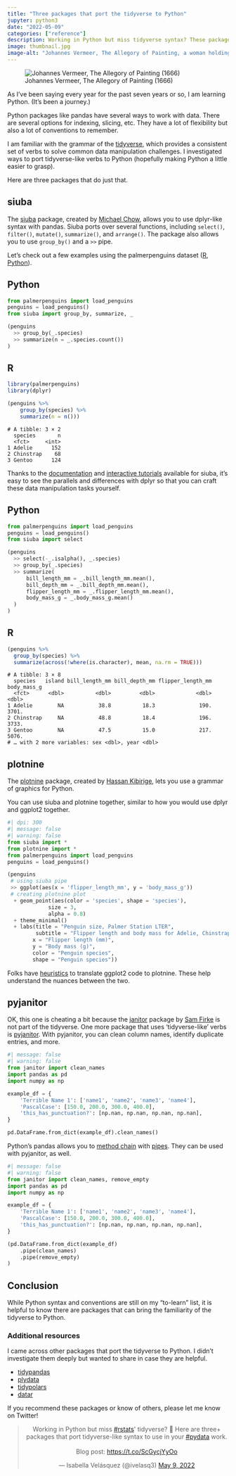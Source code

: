 ```yaml
---
title: "Three packages that port the tidyverse to Python"
jupyter: python3
date: "2022-05-09"
categories: ["reference"]
description: Working in Python but miss tidyverse syntax? These packages can help.
image: thumbnail.jpg
image-alt: "Johannes Vermeer, The Allegory of Painting, a woman holding an instrument at a window and a man turned away from us painting her"
---
```


![Johannes Vermeer, The Allegory of Painting (1666)](thumbnail-wide.jpg){fig-alt="A woman holding an instrument while a man who is facing away from us paints her, the room has luxurious decorations."}

As I've been saying every year for the past seven years or so, I am learning Python. (It's been a journey.)

Python packages like pandas have several ways to work with data. There are several options for indexing, slicing, etc. They have a lot of flexibility but also a lot of conventions to remember.

I am familiar with the grammar of the [tidyverse](https://www.tidyverse.org/), which provides a consistent set of verbs to solve common data manipulation challenges. I investigated ways to port tidyverse-like verbs to Python (hopefully making Python a little easier to grasp).

Here are three packages that do just that.

## siuba

The [siuba](https://github.com/machow/siuba) package, created by [Michael Chow](https://twitter.com/chowthedog), allows you to use dplyr-like syntax with pandas. Siuba ports over several functions, including `select()`, `filter()`, `mutate()`, `summarize()`, and `arrange()`. The package also allows you to use `group_by()` and a `>>` pipe.

Let's check out a few examples using the palmerpenguins dataset ([R](https://allisonhorst.github.io/palmerpenguins/), [Python](https://github.com/mcnakhaee/palmerpenguins)).

::: panel-tabset
## Python

```python
from palmerpenguins import load_penguins
penguins = load_penguins()
from siuba import group_by, summarize, _

(penguins
  >> group_by(_.species)
  >> summarize(n = _.species.count())
)
```

## R

``` r
library(palmerpenguins)
library(dplyr)

(penguins %>% 
    group_by(species) %>%
    summarize(n = n()))
```

    # A tibble: 3 × 2
      species       n
      <fct>     <int>
    1 Adelie      152
    2 Chinstrap    68
    3 Gentoo      124
:::

Thanks to the [documentation](https://siuba.readthedocs.io/en/latest/) and [interactive tutorials](https://learn.siuba.org/intro-data-science/01) available for siuba, it's easy to see the parallels and differences with dplyr so that you can craft these data manipulation tasks yourself.

::: panel-tabset
## Python

```python
from palmerpenguins import load_penguins
penguins = load_penguins()
from siuba import select

(penguins
  >> select(-_.isalpha(), _.species)
  >> group_by(_.species)
  >> summarize(
      bill_length_mm = _.bill_length_mm.mean(),
      bill_depth_mm = _.bill_depth_mm.mean(),
      flipper_length_mm = _.flipper_length_mm.mean(),
      body_mass_g = _.body_mass_g.mean()
  )
)
```

## R

``` r
(penguins %>%
  group_by(species) %>%
  summarize(across(!where(is.character), mean, na.rm = TRUE)))
```

    # A tibble: 3 × 8
      species   island bill_length_mm bill_depth_mm flipper_length_mm body_mass_g
      <fct>      <dbl>          <dbl>         <dbl>             <dbl>       <dbl>
    1 Adelie        NA           38.8          18.3              190.       3701.
    2 Chinstrap     NA           48.8          18.4              196.       3733.
    3 Gentoo        NA           47.5          15.0              217.       5076.
    # … with 2 more variables: sex <dbl>, year <dbl>
:::

## plotnine

The [plotnine](https://github.com/has2k1/plotnine) package, created by [Hassan Kibirige](https://twitter.com/HKibirige), lets you use a grammar of graphics for Python.

You can use siuba and plotnine together, similar to how you would use dplyr and ggplot2 together.

```python
#| dpi: 300
#| message: false
#| warning: false
from siuba import *
from plotnine import *
from palmerpenguins import load_penguins
penguins = load_penguins()

(penguins
 # using siuba pipe
 >> ggplot(aes(x = 'flipper_length_mm', y = 'body_mass_g'))
 # creating plotnine plot
  + geom_point(aes(color = 'species', shape = 'species'),
             size = 3,
             alpha = 0.8)
  + theme_minimal()
  + labs(title = "Penguin size, Palmer Station LTER",
         subtitle = "Flipper length and body mass for Adelie, Chinstrap, and Gentoo Penguins",
        x = "Flipper length (mm)",
        y = "Body mass (g)",
        color = "Penguin species",
        shape = "Penguin species"))
```

Folks have [heuristics](https://datascienceworkshops.com/blog/heuristics-for-translating-ggplot2-to-plotnine/) to translate ggplot2 code to plotnine. These help understand the nuances between the two.

## pyjanitor

OK, this one is cheating a bit because the [janitor](https://github.com/sfirke/janitor) package by [Sam Firke](https://twitter.com/samfirke) is not part of the tidyverse. One more package that uses 'tidyverse-like' verbs is [pyjanitor](https://github.com/pyjanitor-devs/pyjanitor). With pyjanitor, you can clean column names, identify duplicate entries, and more.

```python
#| message: false
#| warning: false
from janitor import clean_names
import pandas as pd
import numpy as np

example_df = {
    'Terrible Name 1': ['name1', 'name2', 'name3', 'name4'],
    'PascalCase': [150.0, 200.0, 300.0, 400.0],
    'this_has_punctuation?': [np.nan, np.nan, np.nan, np.nan],
}

pd.DataFrame.from_dict(example_df).clean_names()
```

Python's pandas allows you to [method chain](https://tomaugspurger.github.io/method-chaining.html) with [pipes](https://pandas.pydata.org/pandas-docs/stable/reference/api/pandas.DataFrame.pipe.html). They can be used with pyjanitor, as well.

```python
#| message: false
#| warning: false
from janitor import clean_names, remove_empty
import pandas as pd
import numpy as np

example_df = {
    'Terrible Name 1': ['name1', 'name2', 'name3', 'name4'],
    'PascalCase': [150.0, 200.0, 300.0, 400.0],
    'this_has_punctuation?': [np.nan, np.nan, np.nan, np.nan],
}

(pd.DataFrame.from_dict(example_df)
    .pipe(clean_names)
    .pipe(remove_empty)
)
```

## Conclusion

While Python syntax and conventions are still on my "to-learn" list, it is helpful to know there are packages that can bring the familiarity of the tidyverse to Python.

### Additional resources

I came across other packages that port the tidyverse to Python. I didn't investigate them deeply but wanted to share in case they are helpful.

-   [tidypandas](https://github.com/talegari/tidypandas)
-   [plydata](https://github.com/has2k1/plydata)
-   [tidypolars](https://github.com/markfairbanks/tidypolars)
-   [datar](https://github.com/pwwang/datar)

If you recommend these packages or know of others, please let me know on Twitter!

<center>
<blockquote class="twitter-tweet"><p lang="en" dir="ltr">Working in Python but miss <a href="https://twitter.com/hashtag/rstats?src=hash&amp;ref_src=twsrc%5Etfw">#rstats</a>&#39; tidyverse? 🐍 Here are three+ packages that port tidyverse-like syntax to use in your <a href="https://twitter.com/hashtag/pydata?src=hash&amp;ref_src=twsrc%5Etfw">#pydata</a> work.<br><br>Blog post: <a href="https://t.co/ScGycjYyOo">https://t.co/ScGycjYyOo</a></p>&mdash; Isabella Velásquez (@ivelasq3) <a href="https://twitter.com/ivelasq3/status/1523810181854859265?ref_src=twsrc%5Etfw">May 9, 2022</a></blockquote> <script async src="https://platform.twitter.com/widgets.js" charset="utf-8"></script> 
</center>
